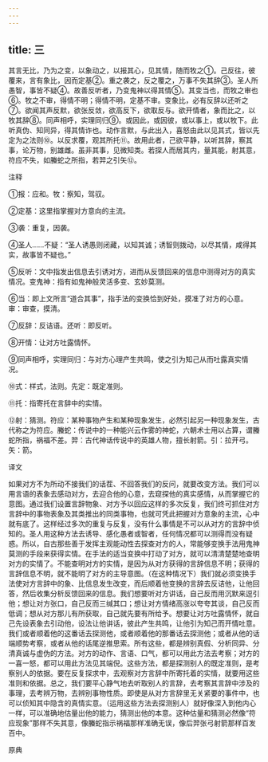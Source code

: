 ```yaml
---
---
---
```

title: 三
---



其言无比，乃为之变，以象动之，以报其心，见其情，随而牧之①。己反往，彼覆来，言有象比，因而定基②。重之袭之，反之覆之，万事不失其辞③。圣人所愚智，事皆不疑④。故善反听者，乃变鬼神以得其情⑤。其变当也，而牧之审也⑥。牧之不审，得情不明；得情不明，定基不审。变象比，必有反辞以还听之⑦。欲闻其声反默，欲张反敛，欲高反下，欲取反与。欲开情者，象而比之，以牧其辞⑧。同声相呼，实理同归⑨。或因此，或因彼，或以事上，或以牧下。此听真伪、知同异，得其情诈也。动作言默，与此出入，喜怒由此以见其式，皆以先定为之法则⑩。以反求覆，观其所托⑪。故用此者，己欲平静，以听其辞，察其事，论万物，别雄雌。虽非其事，见微知类。若探人而居其内，量其能，射其意，符应不失，如螣蛇之所指，若羿之引矢⑫。

注释

①报：应和。牧：察知，驾驭。

②定基：这里指掌握对方意向的主流。

③袭：重复，因袭。

④圣人……不疑：“圣人诱愚则闭藏，以知其诚；诱智则拨动，以尽其情，咸得其实，故事皆不疑也。”

⑤反听：文中指发出信息去引诱对方，进而从反馈回来的信息中测得对方的真实情况。变鬼神：指有如鬼神般灵活多变、玄妙莫测。

⑥当：即上文所言“道合其事”，指手法的变换恰到好处，摸准了对方的心意。审：审查，摸清。

⑦反辞：反诘语。还听：即反听。

⑧开情：让对方吐露情怀。

⑨同声相呼，实理同归：与对方心理产生共鸣，使之引为知己从而吐露真实情况。

⑩式：样式，法则。先定：既定准则。

⑪托：指寄托在言辞中的实情。

⑫射：猜测。符应：某种事物产生和某种现象发生，必然引起另一种现象发生，古代称之为符应。螣蛇：传说中的一种能兴云作雾的神蛇，六朝术士用以占算，谓螣蛇所指，祸福不差。羿：古代神话传说中的英雄人物，擅长射箭。引：拉开弓。矢：箭。

译文

如果对方不为所动不接我们的话茬、不回答我们的反问，就要改变方法。我们可以用言语的表象去感动对方，去迎合他的心意，去窥探他的真实感情，从而掌握它的意图。通过我们设置言辞物象、对方予以回应这样的多次反复，我们终可抓住对方言辞中的事物表象及其类推出的同类事物，也就可凭此把握对方意象的主流，心中就有底了。这样经过多次的重复与反复，没有什么事情是不可以从对方的言辞中侦知的。圣人用这种方法去诱导、感化愚者或智者，任何情况都可以测得而没有疑惑。所以，自古那些善于发挥主观能动性去探查对方的人，常能够变换手法用鬼神莫测的手段来获得实情。在手法的适当变换中打动了对方，就可以清清楚楚地查明对方的实情了。不能查明对方的实情，是因为从对方获得的言辞信息不明；获得的言辞信息不明，就不能明了对方的主导意图。（在这种情况下）我们就必须变换手法使对方言辞中的象、比信息发生改变，而后顺着他变换的言辞去反诘他，让他回答，然后收集分析反馈回来的信息。我们想要听对方讲话，自己反而用沉默来逗引他；想让对方张口，自己反而三缄其口；想让对方情绪高涨以夸夸其谈，自己反而低调；想从对方那儿有所获取，自己就先要有所给予。想要让对方吐露情怀，就自己先设表象去引动他，设法让他讲话，彼此产生共鸣，让他引为知己而开情吐意。我们或者顺着他的这番话去探测他，或者顺着他的那番话去探测他；或者从他的话端顺势考察，或者从他的话尾逆推思索。所有这些，都是辨别真假、分析同异、分清真诚与虚伪的方法。对方的动作、言语、口气，都可以用此方法去考察；对方的一喜一怒，都可以用此方法见其端倪。这些方法，都是探测别人的既定准则，是考察别人的依据。要在反复探求中，去观察对方言辞中所寄托着的实情，就要用这些准则和依据。总之，我们要平心静气地去听取别人的言辞，去考察其言辞中涉及的事理，去考辨万物，去辨别事物性质。即使是从对方言辞里无关紧要的事件中，也可以侦知其中隐含的真情实意。（运用这些方法去探测别人）就好像深入到他内心一样，可以准确地估量出他的能力，猜测出他的本意。这种估量和猜测必然像“符应现象”那样不失其意，像螣蛇指示祸福那样准确无误，像后羿张弓射箭那样百发百中。

原典